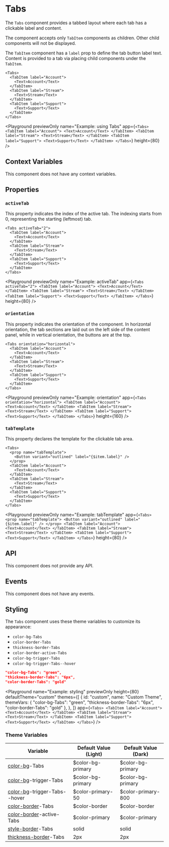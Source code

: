 
# Tabs

The `Tabs` component provides a tabbed layout where each tab has a clickable label and content.

The component accepts only `TabItem` components as children.
Other child components will not be displayed.

The `TabItem` component has a `label` prop to define the tab button label text.
Content is provided to a tab via placing child components under the `TabItem`.

```ueml copy
<Tabs>
  <TabItem label="Account">
    <Text>Account</Text>
  </TabItem>
  <TabItem label="Stream">
    <Text>Stream</Text>
  </TabItem>
  <TabItem label="Support">
    <Text>Support</Text>
  </TabItem>
</Tabs>
```

<Playground
  previewOnly
  name="Example: using Tabs"
  app={`
  <Tabs>
    <TabItem label="Account">
      <Text>Account</Text>
    </TabItem>
    <TabItem label="Stream">
      <Text>Stream</Text>
    </TabItem>
    <TabItem label="Support">
      <Text>Support</Text>
    </TabItem>
  </Tabs>
  `}
  height={80}
/>

## Context Variables

This component does not have any context variables.

## Properties

### `activeTab`

This property indicates the index of the active tab. The indexing starts from 0, representing the starting (leftmost) tab.

```ueml copy /activeTab="2"/
<Tabs activeTab="2">
  <TabItem label="Account">
    <Text>Account</Text>
  </TabItem>
  <TabItem label="Stream">
    <Text>Stream</Text>
  </TabItem>
  <TabItem label="Support">
    <Text>Support</Text>
  </TabItem>
</Tabs>
```

<Playground
  previewOnly
  name="Example: activeTab"
  app={`
  <Tabs activeTab="2">
    <TabItem label="Account">
      <Text>Account</Text>
    </TabItem>
    <TabItem label="Stream">
      <Text>Stream</Text>
    </TabItem>
    <TabItem label="Support">
      <Text>Support</Text>
    </TabItem>
  </Tabs>
  `}
  height={80}
/>

### `orientation`

This property indicates the orientation of the component. In horizontal orientation, the tab sections are laid out on the left side of the content panel, while in vertical orientation, the buttons are at the top.

```ueml copy /orientation="horizontal"/
<Tabs orientation="horizontal">
  <TabItem label="Account">
    <Text>Account</Text>
  </TabItem>
  <TabItem label="Stream">
    <Text>Stream</Text>
  </TabItem>
  <TabItem label="Support">
    <Text>Support</Text>
  </TabItem>
</Tabs>
```

<Playground
  previewOnly
  name="Example: orientation"
  app={`
  <Tabs orientation="horizontal">
    <TabItem label="Account">
      <Text>Account</Text>
    </TabItem>
    <TabItem label="Stream">
      <Text>Stream</Text>
    </TabItem>
    <TabItem label="Support">
      <Text>Support</Text>
    </TabItem>
  </Tabs>
  `}
  height={160}
/>

### `tabTemplate`

This property declares the template for the clickable tab area.

```ueml copy {2-4}
<Tabs>
  <prop name="tabTemplate">
    <Button variant="outlined" label="{$item.label}" />
  </prop>
  <TabItem label="Account">
    <Text>Account</Text>
  </TabItem>
  <TabItem label="Stream">
    <Text>Stream</Text>
  </TabItem>
  <TabItem label="Support">
    <Text>Support</Text>
  </TabItem>
</Tabs>
```

<Playground
  previewOnly
  name="Example: tabTemplate"
  app={`
  <Tabs>
    <prop name="tabTemplate">
      <Button variant="outlined" label="{$item.label}" />
    </prop>
    <TabItem label="Account">
      <Text>Account</Text>
    </TabItem>
    <TabItem label="Stream">
      <Text>Stream</Text>
    </TabItem>
    <TabItem label="Support">
      <Text>Support</Text>
    </TabItem>
  </Tabs>
  `}
  height={80}
/>

## API

This component does not provide any API.

## Events

This component does not have any events.

## Styling

The `Tabs` component uses these theme variables to customize its appearance:

- `color-bg-Tabs`
- `color-border-Tabs`
- `thickness-border-Tabs`
- `color-border-active-Tabs`
- `color-bg-trigger-Tabs`
- `color-bg-trigger-Tabs--hover`

```json copy
"color-bg-Tabs": "green",
"thickness-border-Tabs": "6px",
"color-border-Tabs": "gold"
```

<Playground
  name="Example: styling"
  previewOnly
  height={80}
  defaultTheme="custom"
  themes={[
    {
      id: "custom",
      name: "Custom Theme",
      themeVars: {
        "color-bg-Tabs": "green",
        "thickness-border-Tabs": "6px",
        "color-border-Tabs": "gold"
      },
    },
  ]}
  app={`
  <Tabs>
    <TabItem label="Account">
      <Text>Account</Text>
    </TabItem>
    <TabItem label="Stream">
      <Text>Stream</Text>
    </TabItem>
    <TabItem label="Support">
      <Text>Support</Text>
    </TabItem>
  </Tabs>
  `}
/>

### Theme Variables

| Variable | Default Value (Light) | Default Value (Dark) |
| --- | --- | --- |
| [color-bg](../styles-and-themes/common-units/#color-values)-Tabs | $color-bg-primary | $color-bg-primary |
| [color-bg](../styles-and-themes/common-units/#color-values)-trigger-Tabs | $color-bg-primary | $color-bg-primary |
| [color-bg](../styles-and-themes/common-units/#color-values)-trigger-Tabs--hover | $color-primary-50 | $color-primary-800 |
| [color-border](../styles-and-themes/common-units/#color-values)-Tabs | $color-border | $color-border |
| [color-border](../styles-and-themes/common-units/#color-values)-active-Tabs | $color-primary | $color-primary |
| [style-border](../styles-and-themes/common-units/#border-style-values)-Tabs | solid | solid |
| [thickness-border](../styles-and-themes/common-units/#size-values)-Tabs | 2px | 2px |

